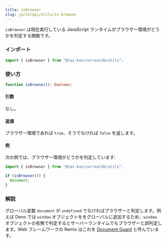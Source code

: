 ```yaml
---
title: isBrowser
slug: ja/v2/api/utils/is-browser
---
```


`isBrowser` は現在実行している JavaScript ランタイムがブラウザー環境がどうかを判定する関数です。

### インポート

```ts
import { isBrowser } from "@tai-kun/surrealdb/utils";
```

### 使い方

```ts
function isBrowser(): boolean;
```

#### 引数

なし。

#### 返値

ブラウザー環境であれば `true`、そうでなければ `false` を返します。

#### 例

次の例では、ブラウザー環境がどうかを判定しています:

```ts
import { isBrowser } from "@tai-kun/surrealdb/utils";

if (isBrowser()) {
  document;
}
```

### 解説

グローバル変数 `document` が `undefined` でなければブラウザーと判定します。例えば Deno では `window` オブジェクトををグローバルに追加するため、`window` オブジェクトの有無で判定するとサーバーランタイムでもブラウザーと誤判定します。Web フレームワークの Remix はこれを [Document Guard](https://remix.run/docs/en/main/guides/constraints#document-guard) と呼んでいます。
